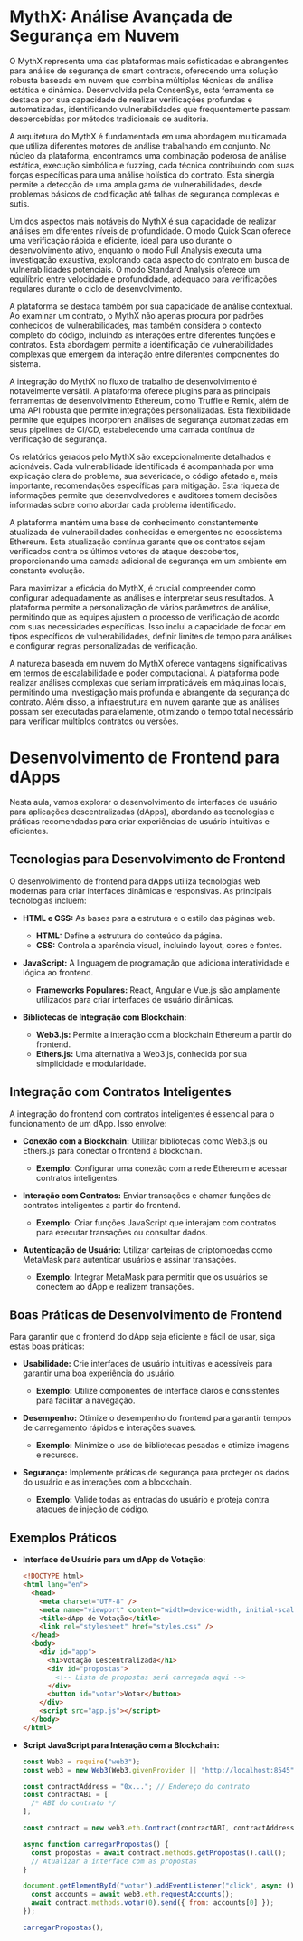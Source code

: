 # MythX: Análise Avançada de Segurança em Nuvem

O MythX representa uma das plataformas mais sofisticadas e abrangentes para análise de segurança de smart contracts, oferecendo uma solução robusta baseada em nuvem que combina múltiplas técnicas de análise estática e dinâmica. Desenvolvida pela ConsenSys, esta ferramenta se destaca por sua capacidade de realizar verificações profundas e automatizadas, identificando vulnerabilidades que frequentemente passam despercebidas por métodos tradicionais de auditoria.

A arquitetura do MythX é fundamentada em uma abordagem multicamada que utiliza diferentes motores de análise trabalhando em conjunto. No núcleo da plataforma, encontramos uma combinação poderosa de análise estática, execução simbólica e fuzzing, cada técnica contribuindo com suas forças específicas para uma análise holística do contrato. Esta sinergia permite a detecção de uma ampla gama de vulnerabilidades, desde problemas básicos de codificação até falhas de segurança complexas e sutis.

Um dos aspectos mais notáveis do MythX é sua capacidade de realizar análises em diferentes níveis de profundidade. O modo Quick Scan oferece uma verificação rápida e eficiente, ideal para uso durante o desenvolvimento ativo, enquanto o modo Full Analysis executa uma investigação exaustiva, explorando cada aspecto do contrato em busca de vulnerabilidades potenciais. O modo Standard Analysis oferece um equilíbrio entre velocidade e profundidade, adequado para verificações regulares durante o ciclo de desenvolvimento.

A plataforma se destaca também por sua capacidade de análise contextual. Ao examinar um contrato, o MythX não apenas procura por padrões conhecidos de vulnerabilidades, mas também considera o contexto completo do código, incluindo as interações entre diferentes funções e contratos. Esta abordagem permite a identificação de vulnerabilidades complexas que emergem da interação entre diferentes componentes do sistema.

A integração do MythX no fluxo de trabalho de desenvolvimento é notavelmente versátil. A plataforma oferece plugins para as principais ferramentas de desenvolvimento Ethereum, como Truffle e Remix, além de uma API robusta que permite integrações personalizadas. Esta flexibilidade permite que equipes incorporem análises de segurança automatizadas em seus pipelines de CI/CD, estabelecendo uma camada contínua de verificação de segurança.

Os relatórios gerados pelo MythX são excepcionalmente detalhados e acionáveis. Cada vulnerabilidade identificada é acompanhada por uma explicação clara do problema, sua severidade, o código afetado e, mais importante, recomendações específicas para mitigação. Esta riqueza de informações permite que desenvolvedores e auditores tomem decisões informadas sobre como abordar cada problema identificado.

A plataforma mantém uma base de conhecimento constantemente atualizada de vulnerabilidades conhecidas e emergentes no ecossistema Ethereum. Esta atualização contínua garante que os contratos sejam verificados contra os últimos vetores de ataque descobertos, proporcionando uma camada adicional de segurança em um ambiente em constante evolução.

Para maximizar a eficácia do MythX, é crucial compreender como configurar adequadamente as análises e interpretar seus resultados. A plataforma permite a personalização de vários parâmetros de análise, permitindo que as equipes ajustem o processo de verificação de acordo com suas necessidades específicas. Isso inclui a capacidade de focar em tipos específicos de vulnerabilidades, definir limites de tempo para análises e configurar regras personalizadas de verificação.

A natureza baseada em nuvem do MythX oferece vantagens significativas em termos de escalabilidade e poder computacional. A plataforma pode realizar análises complexas que seriam impraticáveis em máquinas locais, permitindo uma investigação mais profunda e abrangente da segurança do contrato. Além disso, a infraestrutura em nuvem garante que as análises possam ser executadas paralelamente, otimizando o tempo total necessário para verificar múltiplos contratos ou versões.

# Desenvolvimento de Frontend para dApps

Nesta aula, vamos explorar o desenvolvimento de interfaces de usuário para aplicações descentralizadas (dApps), abordando as tecnologias e práticas recomendadas para criar experiências de usuário intuitivas e eficientes.

## Tecnologias para Desenvolvimento de Frontend

O desenvolvimento de frontend para dApps utiliza tecnologias web modernas para criar interfaces dinâmicas e responsivas. As principais tecnologias incluem:

- **HTML e CSS:** As bases para a estrutura e o estilo das páginas web.

  - **HTML:** Define a estrutura do conteúdo da página.
  - **CSS:** Controla a aparência visual, incluindo layout, cores e fontes.

- **JavaScript:** A linguagem de programação que adiciona interatividade e lógica ao frontend.

  - **Frameworks Populares:** React, Angular e Vue.js são amplamente utilizados para criar interfaces de usuário dinâmicas.

- **Bibliotecas de Integração com Blockchain:**
  - **Web3.js:** Permite a interação com a blockchain Ethereum a partir do frontend.
  - **Ethers.js:** Uma alternativa a Web3.js, conhecida por sua simplicidade e modularidade.

## Integração com Contratos Inteligentes

A integração do frontend com contratos inteligentes é essencial para o funcionamento de um dApp. Isso envolve:

- **Conexão com a Blockchain:** Utilizar bibliotecas como Web3.js ou Ethers.js para conectar o frontend à blockchain.

  - **Exemplo:** Configurar uma conexão com a rede Ethereum e acessar contratos inteligentes.

- **Interação com Contratos:** Enviar transações e chamar funções de contratos inteligentes a partir do frontend.

  - **Exemplo:** Criar funções JavaScript que interajam com contratos para executar transações ou consultar dados.

- **Autenticação de Usuário:** Utilizar carteiras de criptomoedas como MetaMask para autenticar usuários e assinar transações.
  - **Exemplo:** Integrar MetaMask para permitir que os usuários se conectem ao dApp e realizem transações.

## Boas Práticas de Desenvolvimento de Frontend

Para garantir que o frontend do dApp seja eficiente e fácil de usar, siga estas boas práticas:

- **Usabilidade:** Crie interfaces de usuário intuitivas e acessíveis para garantir uma boa experiência do usuário.

  - **Exemplo:** Utilize componentes de interface claros e consistentes para facilitar a navegação.

- **Desempenho:** Otimize o desempenho do frontend para garantir tempos de carregamento rápidos e interações suaves.

  - **Exemplo:** Minimize o uso de bibliotecas pesadas e otimize imagens e recursos.

- **Segurança:** Implemente práticas de segurança para proteger os dados do usuário e as interações com a blockchain.
  - **Exemplo:** Valide todas as entradas do usuário e proteja contra ataques de injeção de código.

## Exemplos Práticos

- **Interface de Usuário para um dApp de Votação:**

  ```html
  <!DOCTYPE html>
  <html lang="en">
    <head>
      <meta charset="UTF-8" />
      <meta name="viewport" content="width=device-width, initial-scale=1.0" />
      <title>dApp de Votação</title>
      <link rel="stylesheet" href="styles.css" />
    </head>
    <body>
      <div id="app">
        <h1>Votação Descentralizada</h1>
        <div id="propostas">
          <!-- Lista de propostas será carregada aqui -->
        </div>
        <button id="votar">Votar</button>
      </div>
      <script src="app.js"></script>
    </body>
  </html>
  ```

- **Script JavaScript para Interação com a Blockchain:**

  ```javascript
  const Web3 = require("web3");
  const web3 = new Web3(Web3.givenProvider || "http://localhost:8545");

  const contractAddress = "0x..."; // Endereço do contrato
  const contractABI = [
    /* ABI do contrato */
  ];

  const contract = new web3.eth.Contract(contractABI, contractAddress);

  async function carregarPropostas() {
    const propostas = await contract.methods.getPropostas().call();
    // Atualizar a interface com as propostas
  }

  document.getElementById("votar").addEventListener("click", async () => {
    const accounts = await web3.eth.requestAccounts();
    await contract.methods.votar(0).send({ from: accounts[0] });
  });

  carregarPropostas();
  ```
